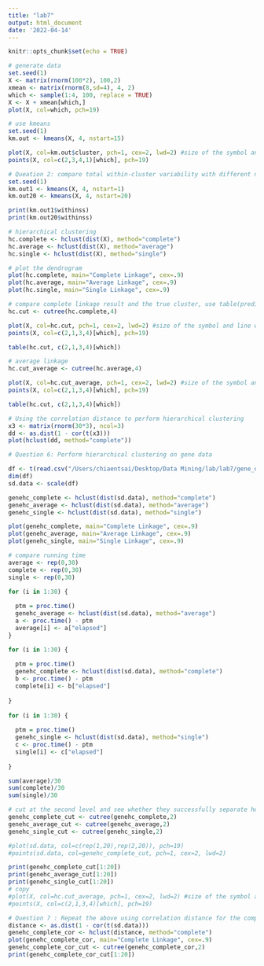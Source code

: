 ```yaml
---
title: "lab7"
output: html_document
date: '2022-04-14'
---
```


```r
knitr::opts_chunk$set(echo = TRUE)
```



```r
# generate data
set.seed(1)
X <- matrix(rnorm(100*2), 100,2)
xmean <- matrix(rnorm(8,sd=4), 4, 2)
which <- sample(1:4, 100, replace = TRUE)
X <- X + xmean[which,]
plot(X, col=which, pch=19)
```

```r
# use kmeans
set.seed(1)
km.out <- kmeans(X, 4, nstart=15)
```


```r
plot(X, col=km.out$cluster, pch=1, cex=2, lwd=2) #size of the symbol and line width for the plotting symbols
points(X, col=c(2,3,4,1)[which], pch=19)
```

```r
# Queation 2: compare total within-cluster variability with different nstart
set.seed(1)
km.out1 <- kmeans(X, 4, nstart=1)
km.out20 <- kmeans(X, 4, nstart=20)

print(km.out1$withinss)
print(km.out20$withinss)
```

```r
# hierarchical clustering
hc.complete <- hclust(dist(X), method="complete")
hc.average <- hclust(dist(X), method="average")
hc.single <- hclust(dist(X), method="single")

# plot the dendrogram
plot(hc.complete, main="Complete Linkage", cex=.9)
plot(hc.average, main="Average Linkage", cex=.9)
plot(hc.single, main="Single Linkage", cex=.9)

```


```r
# compare complete linkage result and the true cluster, use table(predicts, truths) to how well the clusters are
hc.cut <- cutree(hc.complete,4)

plot(X, col=hc.cut, pch=1, cex=2, lwd=2) #size of the symbol and line width for the plotting symbols
points(X, col=c(2,1,3,4)[which], pch=19)

table(hc.cut, c(2,1,3,4)[which])
```


```r
# average linkage
hc.cut_average <- cutree(hc.average,4)

plot(X, col=hc.cut_average, pch=1, cex=2, lwd=2) #size of the symbol and line width for the plotting symbols
points(X, col=c(2,1,3,4)[which], pch=19)

table(hc.cut, c(2,1,3,4)[which])
```

```r
# Using the correlation distance to perform hierarchical clustering
x3 <- matrix(rnorm(30*3), ncol=3)
dd <- as.dist(1 - cor(t(x3)))
plot(hclust(dd, method="complete"))
```

```r
# Question 6: Perform hierarchical clustering on gene data

df <- t(read.csv("/Users/chiaentsai/Desktop/Data Mining/lab/lab7/gene_data.csv", header=F))
dim(df)
sd.data <- scale(df)

genehc_complete <- hclust(dist(sd.data), method="complete")
genehc_average <- hclust(dist(sd.data), method="average")
genehc_single <- hclust(dist(sd.data), method="single")

plot(genehc_complete, main="Complete Linkage", cex=.9)
plot(genehc_average, main="Average Linkage", cex=.9)
plot(genehc_single, main="Single Linkage", cex=.9)
```

```r
# compare running time
average <- rep(0,30)
complete <- rep(0,30)
single <- rep(0,30)

for (i in 1:30) {
  
  ptm = proc.time()
  genehc_average <- hclust(dist(sd.data), method="average")
  a <- proc.time() - ptm
  average[i] <- a["elapsed"]
}

for (i in 1:30) {
  
  ptm = proc.time()
  genehc_complete <- hclust(dist(sd.data), method="complete")
  b <- proc.time() - ptm
  complete[i] <- b["elapsed"]
  
}  
  
for (i in 1:30) {
  
  ptm = proc.time()
  genehc_single <- hclust(dist(sd.data), method="single")
  c <- proc.time() - ptm
  single[i] <- c["elapsed"]
  
}  

sum(average)/30
sum(complete)/30
sum(single)/30
```



```r
# cut at the second level and see whether they successfully separate healthy points
genehc_complete_cut <- cutree(genehc_complete,2)
genehc_average_cut <- cutree(genehc_average,2)
genehc_single_cut <- cutree(genehc_single,2)

#plot(sd.data, col=c(rep(1,20),rep(2,20)), pch=19)
#points(sd.data, col=genehc_complete_cut, pch=1, cex=2, lwd=2)

print(genehc_complete_cut[1:20])
print(genehc_average_cut[1:20])
print(genehc_single_cut[1:20])
# copy
#plot(X, col=hc.cut_average, pch=1, cex=2, lwd=2) #size of the symbol and line width for the plotting symbols
#points(X, col=c(2,1,3,4)[which], pch=19)
```

```r
# Question 7 : Repeat the above using correlation distance for the complete linkage case
distance <- as.dist(1 - cor(t(sd.data)))
genehc_complete_cor <- hclust(distance, method="complete")
plot(genehc_complete_cor, main="Complete Linkage", cex=.9)
genehc_complete_cor_cut <- cutree(genehc_complete_cor,2)
print(genehc_complete_cor_cut[1:20])
```






















